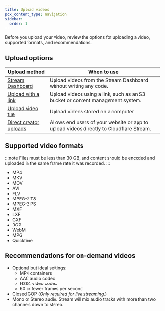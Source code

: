 ```yaml
---
title: Upload videos
pcx_content_type: navigation
sidebar:
  order: 1
---
```


Before you upload your video, review the options for uploading a video, supported formats, and recommendations.

## Upload options

| Upload method	| When to use |
|---------------|-------------|
|[Stream Dashboard](https://dash.cloudflare.com/?to=/:account/stream)| Upload videos from the Stream Dashboard without writing any code.
|[Upload with a link](/stream/uploading-videos/upload-via-link/)| Upload videos using a link, such as an S3 bucket or content management system.
|[Upload video file](/stream/uploading-videos/upload-video-file/)| Upload videos stored on a computer.
|[Direct creator uploads](/stream/uploading-videos/direct-creator-uploads/)| Allows end users of your website or app to upload videos directly to Cloudflare Stream.


## Supported video formats


:::note
Files must be less than 30 GB, and content should be encoded and uploaded in the same frame rate it was recorded.
:::

- MP4
- MKV
- MOV
- AVI
- FLV
- MPEG-2 TS
- MPEG-2 PS
- MXF
- LXF
- GXF
- 3GP
- WebM
- MPG
- Quicktime

## Recommendations for on-demand videos

- Optional but ideal settings:
  - MP4 containers
  - AAC audio codec
  - H264 video codec
  - 60 or fewer frames per second
- Closed GOP (_Only required for live streaming._)
- Mono or Stereo audio. Stream will mix audio tracks with more than two channels down to stereo.
